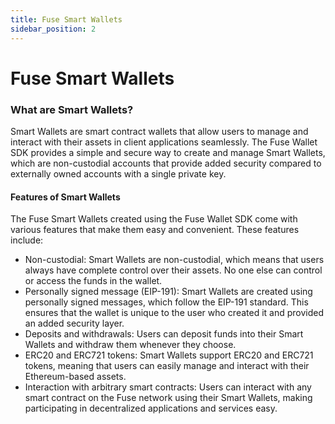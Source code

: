 ```yaml
---
title: Fuse Smart Wallets
sidebar_position: 2
---
```

# Fuse Smart Wallets

### **What are Smart Wallets?**

Smart Wallets are smart contract wallets that allow users to manage and interact with their assets in client applications seamlessly. The Fuse Wallet SDK provides a simple and secure way to create and manage Smart Wallets, which are non-custodial accounts that provide added security compared to externally owned accounts with a single private key.

#### **Features of Smart Wallets**

The Fuse Smart Wallets created using the Fuse Wallet SDK come with various features that make them easy and convenient. These features include:

* Non-custodial: Smart Wallets are non-custodial, which means that users always have complete control over their assets. No one else can control or access the funds in the wallet.
* Personally signed message (EIP-191): Smart Wallets are created using personally signed messages, which follow the EIP-191 standard. This ensures that the wallet is unique to the user who created it and provided an added security layer.
* Deposits and withdrawals: Users can deposit funds into their Smart Wallets and withdraw them whenever they choose.
* ERC20 and ERC721 tokens: Smart Wallets support ERC20 and ERC721 tokens, meaning that users can easily manage and interact with their Ethereum-based assets.
* Interaction with arbitrary smart contracts: Users can interact with any smart contract on the Fuse network using their Smart Wallets, making participating in decentralized applications and services easy.
